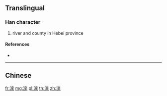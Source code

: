 {{character info/new}}
{{also|灤}}
==Translingual==

===Han character===
{{Han char|rn=85|rad=水|as=10|sn=13|four=|canj=EYCD}}

# river and county in Hebei province

====References====
* {{Han ref|kx=0643.241|hdz=31704.010|uh=6EE6|ud=28390}}

----

==Chinese==
{{zh-see|灤}}

[[fr:滦]]
[[mg:滦]]
[[pl:滦]]
[[th:滦]]
[[zh:滦]]